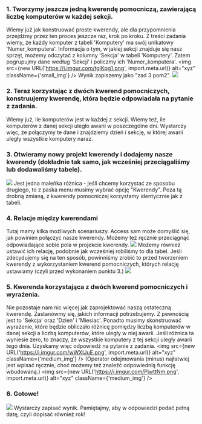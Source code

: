 ### 1. Tworzymy jeszcze jedną kwerendę pomocniczą, zawierającą liczbę komputerów w każdej sekcji.
Wiemy już jak konstruować proste kwerendy, ale dla przypomnienia przejdźmy przez ten proces jeszcze raz, krok po kroku.
Z treści zadania wiemy, że każdy komputer z tabeli 'Komputery' ma swój unikatowy 'Numer_komputera'. Informacja o tym, w jakiej sekcji znajduje się nasz sprzęt, możemy odczytać z kolumny 'Sekcja' w tabeli 'Komputery'. Zatem pogrupujmy dane według 'Sekcji' i policzmy ich 'Numer_komputera'.
<img src={new URL('https://i.imgur.com/tglKpg1.png', import.meta.url)} alt="xyz" className={'small_img'} />
Wynik zapiszemy jako "zad 3 pom2".
![](https://i.imgur.com/pdCNVFj.png)

### 2. Teraz korzystając z dwóch kwerend pomocniczych, konstruujemy kwerendę, która będzie odpowiadała na pytanie z zadania.
Wiemy już, ile komputerów jest w każdej z sekcji. Wiemy też, ile komputerów z danej sekcji uległo awarii w poszczególne dni. Wystarczy więc, że połączymy te dane i znajdziemy dzień i sekcję, w której awarii uległy wszystkie komputery naraz.

### 3. Otwieramy nowy projekt kwerendy i dodajemy nasze kwerendy (dokładnie tak samo, jak wcześniej przeciągaliśmy lub dodawaliśmy tabele).
![](https://i.imgur.com/RGvoqso.png)
Jest jedna maleńka różnica - jeśli chcemy korzystać ze sposobu drugiego, to z paska menu musimy wybrać opcję "Kwerendy". Poza tą drobną zmianą, z kwerendy pomocniczej korzystamy identycznie jak z tabeli.

### 4. Relacje między kwerendami
Tutaj mamy kilka możliwych scenariuszy. Access sam może domyślić się, jak powinien połączyć nasze kwerendy.
Możemy też ręcznie przeciągnąć odpowiadające sobie pola w projekcie kwerendy.
![](https://i.imgur.com/5Mm8Ypk.png)
Możemy również ustawić ich relację, podobnie jak wcześniej robiliśmy to dla tabel.
Jeśli zdecydujemy się na ten sposób, powinniśmy zrobić to przed tworzeniem kwerendy z wykorzystaniem kwerend pomocniczych, których relację ustawiamy (czyli przed wykonaniem punktu 3.)
![](https://i.imgur.com/c9ZAvwc.png)

### 5. Kwerenda korzystająca z dwóch kwerend pomocniczych i wyrażenia.
Nie pozostaje nam nic więcej jak zaprojektować naszą ostateczną kwerendę. Zastanówmy się, jakich informacji potrzebujemy. Z pewnością jest to 'Sekcja' oraz 'Dzien' i 'Miesiac'. Ponadto musimy skonstruować wyrażenie, które będzie obliczało różnicę pomiędzy liczbą komputerów w danej sekcji a liczbą komputerów, które uległy w niej awarii. Jeśli różnica ta wyniesie zero, to znaczy, że wszystkie komputery z tej sekcji uległy awarii tego dnia. Uzyskamy więc odpowiedź na pytanie z zadania.
<img src={new URL('https://i.imgur.com/wWXIJuE.png', import.meta.url)} alt="xyz" className={'medium_img'} />
(Operator odejmowania (minus) najłatwiej jest wpisać ręcznie, choć możemy też znaleźć odpowiednią funkcję wbudowaną.)
<img src={new URL('https://i.imgur.com/PjwttNm.png', import.meta.url)} alt="xyz" className={'medium_img'} />

### 6. Gotowe!
![](https://i.imgur.com/FCInL5V.png)
Wystarczy zapisać wynik. Pamiętajmy, aby w odpowiedzi podać pełną datę, czyli dopisać również rok!
